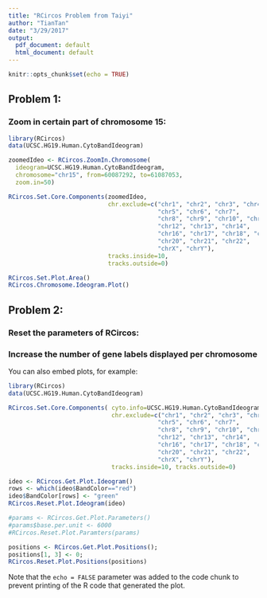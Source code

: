 ```yaml
---
title: "RCircos Problem from Taiyi"
author: "TianTan"
date: "3/29/2017"
output:
  pdf_document: default
  html_document: default
---
```


```r
knitr::opts_chunk$set(echo = TRUE)
```

## Problem 1:
### Zoom in certain part of chromosome 15:

```r
library(RCircos)
data(UCSC.HG19.Human.CytoBandIdeogram)

zoomedIdeo <- RCircos.ZoomIn.Chromosome(
  ideogram=UCSC.HG19.Human.CytoBandIdeogram,
  chromosome="chr15", from=60087292, to=61087053,
  zoom.in=50)

RCircos.Set.Core.Components(zoomedIdeo, 
                            chr.exclude=c("chr1", "chr2", "chr3", "chr4", 
                                          "chr5", "chr6", "chr7", 
                                          "chr8", "chr9", "chr10", "chr11", 
                                          "chr12", "chr13", "chr14", 
                                          "chr16", "chr17", "chr18", "chr19", 
                                          "chr20", "chr21", "chr22", 
                                          "chrX", "chrY"),
                            tracks.inside=10, 
                            tracks.outside=0)

RCircos.Set.Plot.Area()
RCircos.Chromosome.Ideogram.Plot()

```

## Problem 2:
### Reset the parameters of RCircos:
### Increase the number of gene labels displayed per chromosome

You can also embed plots, for example:

```r

library(RCircos)
data(UCSC.HG19.Human.CytoBandIdeogram)

RCircos.Set.Core.Components( cyto.info=UCSC.HG19.Human.CytoBandIdeogram,
                             chr.exclude=c("chr1", "chr2", "chr3", "chr4", 
                                          "chr5", "chr6", "chr7", 
                                          "chr8", "chr9", "chr10", "chr11", 
                                          "chr12", "chr13", "chr14", 
                                          "chr16", "chr17", "chr18", "chr19", 
                                          "chr20", "chr21", "chr22", 
                                          "chrX", "chrY"),
                             tracks.inside=10, tracks.outside=0) 

ideo <- RCircos.Get.Plot.Ideogram() 
rows <- which(ideo$BandColor=="red")
ideo$BandColor[rows] <- "green" 
RCircos.Reset.Plot.Ideogram(ideo) 

#params <- RCircos.Get.Plot.Parameters() 
#params$base.per.unit <- 6000 
#RCircos.Reset.Plot.Paramters(params) 

positions <- RCircos.Get.Plot.Positions(); 
positions[1, 3] <- 0; 
RCircos.Reset.Plot.Positions(positions)

```

Note that the `echo = FALSE` parameter was added to the code chunk to prevent printing of the R code that generated the plot.
